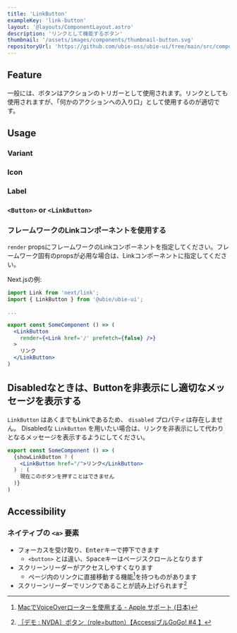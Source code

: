 ```yaml
---
title: 'LinkButton'
exampleKey: 'link-button'
layout: '@layouts/ComponentLayout.astro'
description: 'リンクとして機能するボタン'
thumbnail: '/assets/images/components/thumbnail-button.svg'
repositoryUrl: 'https://github.com/ubie-oss/ubie-ui/tree/main/src/components/Button'
---
```



## Feature

一般には、ボタンはアクションのトリガーとして使用されます。リンクとしても使用されますが、「何かのアクションへの入り口」として使用するのが適切です。

## Usage

### Variant

<Variant />

### Icon

<Icon />

### Label

<Label />

### `<Button>` or `<LinkButton>`

<SelectingComponent />

### フレームワークのLinkコンポーネントを使用する

`render` propsにフレームワークのLinkコンポーネントを指定してください。フレームワーク固有のpropsが必用な場合は、Linkコンポーネントに指定してください。

Next.jsの例:

```jsx
import Link from 'next/link';
import { LinkButton } from '@ubie/ubie-ui';

...

export const SomeComponent () => (
  <LinkButton
    render={<Link href='/' prefetch={false} />}
  >
    リンク
  </LinkButton>
)
```

## Disabledなときは、Buttonを非表示にし適切なメッセージを表示する

`LinkButton` はあくまでもLinkであるため、 `disabled` プロパティは存在しません。
Disabledな `LinkButton` を用いたい場合は、リンクを非表示にして代わりとなるメッセージを表示するようにしてください。

```jsx
export const SomeComponent () => (
  {showLinkButton ? (
    <LinkButton href="/">リンク</LinkButton>
  ) : (
    現在このボタンを押すことはできません
  )}
)
```

## Accessibility

### ネイティブの `<a>` 要素

- フォーカスを受け取り、<kbd>Enter</kbd>キーで押下できます
  - `<button>` とは違い、<kbd>Space</kbd>キーはページスクロールとなります
- スクリーンリーダーがアクセスしやすくなります
  - ページ内のリンクに直接移動する機能[^rotor]を持つものがあります
- スクリーンリーダーでリンクであることが読み上げられます[^read-link]

[^rotor]: [MacでVoiceOverローターを使用する - Apple サポート (日本)](https://support.apple.com/ja-jp/guide/voiceover/mchlp2719/10/mac/13.0)
[^read-link]: [［デモ : NVDA］ボタン（role=button）【AccessiブルGoGo! #4 】](https://www.youtube.com/watch?v=c8qxQoiWe5M)
